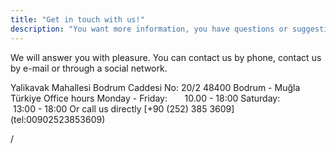 ```yaml
---
title: "Get in touch with us!"
description: "You want more information, you have questions or suggestions. "
---
```


We will answer you with pleasure. You can contact us by phone, contact us by e-mail or through a social network.

<Info>
  Yalikavak Mahallesi Bodrum Caddesi No: 20/2 48400 Bodrum - Muğla Türkiye
</Info>

<Tip>
  Office hours
  Monday - Friday:       10.00 - 18:00
  Saturday:                    13:00 - 18:00
</Tip>

<Note>
  Or call us directly [+90 (252) 385 3609](tel:00902523853609)
</Note>

/